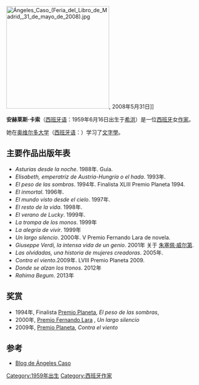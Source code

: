 [[File:Ángeles_Caso_(Feria_del_Libro_de_Madrid,_31_de_mayo_de_2008).jpg|270px]], 2008年5月31日]]

'''安赫莱斯·卡索'''（[[西班牙语|西班牙语]]：'''{{lang|es|Ángeles Caso}}'''1959年6月16日出生于[[希洪|希洪]]）是一位[[西班牙|西班牙]]女[[作家|作家]]。

她在[[奥维尔多大学|奥维尔多大学]]（[[西班牙语|西班牙语]]：{{lang|es|Universidad de Oviedo}}）学习了[[文字學|文字學]]。
== 主要作品出版年表 ==
* ''Asturias desde la noche''. 1988年. Guía.
* ''Elisabeth, emperatriz de Austria-Hungría o el hada''. 1993年.
* ''El peso de las sombras''. 1994年. Finalista XLIII Premio Planeta 1994.
* ''El inmortal''. 1996年.
* ''El mundo visto desde el cielo''. 1997年.
* ''El resto de la vida''. 1998年.
* ''El verano de Lucky''. 1999年.
* ''La trompa de los monos''. 1999年
* ''La alegría de vivir''. 1999年
* ''Un largo silencio''. 2000年. V Premio Fernando Lara de novela.
* ''Giuseppe Verdi, la intensa vida de un genio''. 2001年 关于 [[朱塞佩·威尔第|朱塞佩·威尔第]].
* ''Las olvidadas, una historia de mujeres creadoras''. 2005年.
* ''Contra el viento''.2009年. LVIII Premio Planeta 2009.
* ''Donde se alzan los tronos''. 2012年
* ''Rahima Begum''. 2013年

== 奖赏 ==
* 1994年, Finalista [[Premio_Planeta|Premio Planeta]], ''El peso de las sombras'',
* 2000年, [[Premio_Fernando_Lara|Premio Fernando Lara]] , ''Un largo silencio''
* 2009年, [[Premio_Planeta|Premio Planeta]], ''Contra el viento''
== 参考 ==
* {{es}} [http://blogs.publico.es/desdelejos/ Blog de Ángeles Caso] {{Wayback|url=http://blogs.publico.es/desdelejos/ |date=20091005174252 }}

{{DEFAULTSORT:Caso, Angeles }}
[[Category:1959年出生|Category:1959年出生]]
[[Category:西班牙作家|Category:西班牙作家]]
{{writer-stub}}